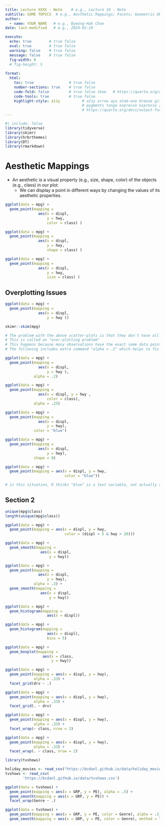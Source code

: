 ```yaml
---
title: Lecture XXXX - Note    # e.g., Lecture 10 - Note
subtitle: SOME TOPICS  # e.g., Aesthetic Mappings; Facets; Geometric Objects 
author: 
  - name: YOUR NAME   # e.g., Byeong-Hak Choe
date: last-modified   # e.g., 2024-02-29

execute: 
  echo: true        # true false
  eval: true        # true false
  warning: false    # true false
  message: false    # true false
  fig-width: 9
  # fig-height: 5
  
format: 
  html:
    toc: true                # true false
    number-sections: true    # true false
    code-fold: false         # true false show   # https://quarto.org/docs/output-formats/html-code.html
    code-tools: true         # true false
    highlight-style: a11y          # a11y arrow ayu atom-one breeze github gruvbox tango espresso
                                   # pygments tango espresso espresso zenburn kate nord
                                   # https://quarto.org/docs/output-formats/html-code.html#highlighting
---
```



```r
#| include: false
library(tidyverse)
library(skimr)
library(hrbrthemes)
library(DT)
library(rmarkdown)

```

# Aesthetic Mappings

- An aesthetic is a visual property (e.g., size, shape, color) of the objects (e.g., class) in our plot.
  - We can display a point in different ways by changing the values of its aesthetic properties.


```r
ggplot(data = mpg) + 
  geom_point(mapping = 
               aes(x = displ, 
                   y = hwy, 
                   color = class) )
```


```r
ggplot(data = mpg) + 
  geom_point(mapping = 
               aes(x = displ, 
                   y = hwy, 
                   shape = class) )
```


```r
ggplot(data = mpg) + 
  geom_point(mapping = 
               aes(x = displ, 
                   y = hwy, 
                   size = class) )
```
## Overplotting Issues


```r
ggplot(data = mpg) +
  geom_point(mapping = 
               aes(x = displ,
                   y = hwy ))

```
```r
skimr::skim(mpg)

```
```r
# The problem with the above scatter-plots is that they don't have all 234 data points.
# This is called an "over-plotting problem"
# This happens because many observations have the exact same data points, therefore the sit on top of one another on the graph
# The following includes extra command "alpha = .2" which helps to fix this issue, it makes points with more overlaps darker
```

```r
ggplot(data = mpg) +
  geom_point(mapping = 
               aes(x = displ,
                   y = hwy ),
             alpha = .2)

```
```r
ggplot(data = mpg) +
  geom_point(mapping = 
               aes(x = displ, y = hwy ,
                   color = class),
             alpha = .25)

```
```r
ggplot(data = mpg) + 
  geom_point(mapping = 
               aes(x = displ, 
                   y = hwy), 
             color = "blue")
```
```r
ggplot(data = mpg) + 
  geom_point(mapping = 
               aes(x = displ, 
                   y = hwy), 
             shape = 0)

```

```r
ggplot(data = mpg) + 
  geom_point(mapping = aes(x = displ, y = hwy,
                           color = "blue"))

# in this situation, R thinks "blue" is a text variable, not actually a color

```











## Section 2

```r
unique(mpg$class)
length(unique(mpg$class))
```



```r
ggplot(data = mpg) +
  geom_point(mapping = aes(x = displ, y = hwy,
                           color = (displ > 5 & hwy > 20)))
```

```r
ggplot(data = mpg) +
  geom_smooth(mapping =
                aes(x = displ,
                    y = hwy))
```

```r
ggplot(data = mpg) +
  geom_point(mapping =
               aes(x = displ,
                   y = hwy),
             alpha = .3) +
  geom_smooth(mapping = 
                aes(x = displ, 
                    y = hwy))
```

```r
ggplot(data = mpg) +
  geom_histogram(mapping =
                   aes(x = displ))
```

```r
ggplot(data = mpg) +
  geom_histogram(mapping =
                   aes(x = displ),
                   bins = 5)

```

```r
ggplot(data = mpg) +
  geom_boxplot(mapping =
                 aes(x = class,
                     y = hwy))
```

```r
ggplot(data = mpg) +
  geom_point(mapping = aes(x = displ, y = hwy),
             alpha = .33) + 
  facet_grid(drv ~ .)


```
```r
ggplot(data = mpg) +
  geom_point(mapping = aes(x = displ, y = hwy),
             alpha = .33) + 
  facet_grid(. ~ drv)


```

```r
ggplot(data = mpg) +
  geom_point(mapping = aes(x = displ, y = hwy),
             alpha = .33) + 
  facet_wrap(~ class, nrow = 2)


```
```r
ggplot(data = mpg) +
  geom_point(mapping = aes(x = displ, y = hwy),
             alpha = .33) + 
  facet_wrap(. ~ class, nrow = 2)


```
```r
library(tvshows)
```
```r
holiday_movies <- read_csv("https://bcdanl.github.io/data/holiday_movies_w_genres.csv")
tvshows <- read_csv(
        'https://bcdanl.github.io/data/tvshows.csv')
```



```r

ggplot(data = tvshows) +
  geom_point(mapping = aes(x = GRP, y = PE), alpha = .5) +
  geom_smooth(mapping = aes(x = GRP, y = PE)) +
  facet_wrap(Genre ~ .)
```
```r

ggplot(data = tvshows) +
  geom_point(mapping = aes(x = GRP, y = PE, color = Genre), alpha = .5) +
  geom_smooth(mapping = aes(x = GRP, y = PE, color = Genre), method = lm)
```











